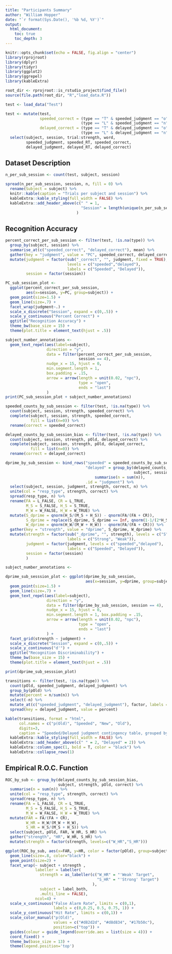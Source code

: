 ```yaml
---
title: "Participants Summary"
author: "William Hopper"
date: "`r format(Sys.Date(), '%b %d, %Y')`"
output:
  html_document:
    toc: true
    toc_depth: 3
---
```


<style>
  img {max-width: 150%;}
</style>
```r
knitr::opts_chunk$set(echo = FALSE, fig.align = "center")
library(rprojroot)
library(dplyr)
library(tidyr)
library(ggplot2)
library(ggrepel)
library(kableExtra)

root_dir <- rprojroot::is_rstudio_project$find_file()
source(file.path(root_dir, "R","load_data.R"))
```

```r
test <- load_data("Test")
```

```r
test <- mutate(test,
               speeded_correct = (type == "T" & speeded_judgment == "o") |
                                 (type == "L" & speeded_judgment == "n"),
               delayed_correct = (type == "T" & delayed_judgment == "o") |
                                 (type == "L" & delayed_judgment == "n")) %>%
  select(subject, session, trial:strength, word, 
         speeded_judgment, speeded_RT, speeded_correct,
         delayed_judgment, delayed_RT, delayed_correct)
```

## Dataset Description
```r
n_per_sub_session <- count(test, subject, session)

spread(n_per_sub_session, session, n, fill = 0) %>%
  rename(Subject = subject) %>%
  knitr::kable(caption = "Trials per subject and session") %>%
  kableExtra::kable_styling(full_width = FALSE) %>%
  kableExtra::add_header_above(c(" " = 1,
                                 "Session" = length(unique(n_per_sub_session$session)))
                               )
```

## Recognition Accuracy
```r
percent_correct_per_sub_session <- filter(test, !is.na(type)) %>%
  group_by(subject, session) %>%
  summarise_at(c("speeded_correct", "delayed_correct"), mean) %>%
  gather(key = "judgment", value = "PC", speeded_correct, delayed_correct) %>%
  mutate(judgment = factor(sub("_correct", "", judgment, fixed = TRUE),
                           levels = c("speeded","delayed"),
                           labels = c("Speeded", "Delayed")),
         session = factor(session))

```

```r
PC_sub_session_plot <-
  ggplot(percent_correct_per_sub_session,
         aes(x=session, y=PC, group=subject)) +
  geom_point(size=1.5) +
  geom_line(size=.7) +
  facet_wrap(judgment~.) +
  scale_x_discrete("Session", expand = c(0,.5)) +
  scale_y_continuous("Percent Correct") +
  ggtitle("Recognition Accuracy") +
  theme_bw(base_size = 15) +
  theme(plot.title = element_text(hjust = .5))

subject_number_annotations <- 
  geom_text_repel(aes(label=subject),
                  direction = "y",
                  data = filter(percent_correct_per_sub_session,
                                session == 4),
                  nudge_x = 15, hjust = 0,
                  min.segment.length = 1,
                  box.padding = .15, 
                  arrow = arrow(length = unit(0.02, "npc"),
                                type = "open",
                                ends = "last")
                  )
print(PC_sub_session_plot + subject_number_annotations)  
```

```r
speeded_counts_by_sub_session <- filter(test, !is.na(type)) %>%
  count(subject, session, strength, speeded_correct) %>%
  complete(subject, session, strength, speeded_correct,
           fill = list(n=0)) %>%
  rename(correct = speeded_correct)

delayed_counts_by_sub_session_bias <- filter(test, !is.na(type)) %>%
  count(subject, session, strength, pOld, delayed_correct) %>%
  complete(subject, session, strength, pOld, delayed_correct,
           fill = list(n=0)) %>%
  rename(correct = delayed_correct)

dprime_by_sub_session <- bind_rows("speeded" = speeded_counts_by_sub_session,
                                   "delayed" = group_by(delayed_counts_by_sub_session_bias,
                                                        subject, session, strength, correct) %>%
                                       summarise(n = sum(n)),
                                   .id = "judgment") %>%
  select(subject, session, judgment, strength, correct, n) %>%
  unite(col = "resp_type", strength, correct) %>%
  spread(resp_type, n) %>%
  rename(FA = L_FALSE, CR = L_TRUE,
         M_S = S_FALSE, H_S = S_TRUE,
         M_W = W_FALSE, H_W = W_TRUE) %>%
  mutate(S_dprime = qnorm(H_S/(M_S + H_S)) - qnorm(FA/(FA + CR)),
         S_dprime = replace(S_dprime, S_dprime == Inf, qnorm(1-1/(2*H_S[S_dprime == Inf]))),
         W_dprime = qnorm(H_W/(M_W + H_W)) - qnorm(FA/(FA + CR))) %>%
  gather(key = "strength", value = "dprime", S_dprime, W_dprime) %>%
  mutate(strength = factor(sub("_dprime", "", strength), levels = c("S","W"),
                           labels = c("Strong", "Weak")),
         judgment = factor(judgment, levels = c("speeded","delayed"),
                           labels = c("Speeded", "Delayed")),
         session = factor(session)
         )
```

```r
subject_number_annotations <-

dprime_sub_sesssion_plot <- ggplot(dprime_by_sub_session,
                                   aes(x=session, y=dprime, group=subject)) +
  geom_point(size=1.5) +
  geom_line(size=.7) +
  geom_text_repel(aes(label=subject),
                  direction = "y",
                  data = filter(dprime_by_sub_session, session == 4),
                  nudge_x = 15, hjust = 0,
                  min.segment.length = 1, box.padding = .15, 
                  arrow = arrow(length = unit(0.02, "npc"),
                                type = "open",
                                ends = "last")
                  ) +
  facet_grid(strength ~ judgment) +
  scale_x_discrete("Session", expand = c(0,.5)) +
  scale_y_continuous("d'") +
  ggtitle("Recognition Discriminability") +
  theme_bw(base_size = 15) +
  theme(plot.title = element_text(hjust = .5))

print(dprime_sub_sesssion_plot)
```

```r
transitions <- filter(test, !is.na(type)) %>%
  count(pOld, speeded_judgment, delayed_judgment) %>%
  group_by(pOld) %>%
  mutate(percent = n/sum(n)) %>%
  select(-n) %>%
  mutate_at(c("speeded_judgment", "delayed_judgment"), factor, labels = c("New", "Old")) %>%
  spread(key = delayed_judgment, value = percent)

kable(transitions, format = "html",
      col.names = c("p(Old)", "Speeded", "New", "Old"),
      digits=3,
      caption = "Speeded/Delayed judgment contingency table, grouped by bias hint level.") %>%
  kableExtra::kable_styling(full_width = FALSE) %>%
  kableExtra::add_header_above(c(" " = 2, "Delayed" = 2)) %>%
  kableExtra::column_spec(1, bold = T, color = "black") %>%
  kableExtra::collapse_rows(1)
```

## Empirical R.O.C. Function
```r
ROC_by_sub <- group_by(delayed_counts_by_sub_session_bias,
                       subject, strength, pOld, correct) %>%
  summarise(n = sum(n)) %>%
  unite(col = "resp_type", strength, correct) %>%
  spread(resp_type, n) %>%
  rename(FA = L_FALSE, CR = L_TRUE,
         M_S = S_FALSE, H_S = S_TRUE,
         M_W = W_FALSE, H_W = W_TRUE) %>%
  mutate(FAR = FA/(FA + CR),
         W_HR = H_W/(M_W + H_W),
         S_HR = H_S/(M_S + H_S)) %>%
  select(subject, pOld, FAR, W_HR, S_HR) %>%
  gather("strength", "HR", W_HR, S_HR) %>%
  mutate(strength = factor(strength, levels=c("W_HR","S_HR")))
```

```r
ggplot(ROC_by_sub, aes(x=FAR, y=HR, color = factor(pOld), group=subject)) +
  geom_line(size=.8, color="black") +
  geom_point(size=2) +
  facet_wrap(~ subject + strength ,
             labeller = labeller(
               strength = as_labeller(c("W_HR" = "'Weak' Target",
                                        "S_HR" = "'Strong' Target")
                                      ),
               subject = label_both,
               .multi_line = FALSE),
             ncol=4) +
  scale_x_continuous("False Alarm Rate", limits = c(0,1),
                     labels = c(0,0.25, 0.5, 0.75, 1)) +
  scale_y_continuous("Hit Rate", limits = c(0,1)) +
  scale_color_manual("p(Old)",
                     values = c("#d82d2d", "#d8d834", "#17b50c"),
                     position=c("top")) +
  guides(colour = guide_legend(override.aes = list(size = 4))) +
  coord_fixed() +
  theme_bw(base_size = 13) +
  theme(legend.position='top')
```
